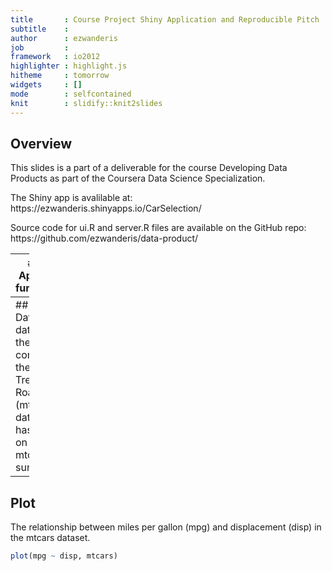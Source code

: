 ```yaml
---
title       : Course Project Shiny Application and Reproducible Pitch
subtitle    : 
author      : ezwanderis
job         : 
framework   : io2012
highlighter : highlight.js
hitheme     : tomorrow
widgets     : []
mode        : selfcontained 
knit        : slidify::knit2slides
---
```


## Overview

This slides is a part of a deliverable for the course Developing Data Products as part of the Coursera Data Science Specialization.

The Shiny app is avalilable at: 
https://ezwanderis.shinyapps.io/CarSelection/

Source code for ui.R and server.R files are available on the GitHub repo: https://github.com/ezwanderis/data-product/

---
## Web Application functionality

The sites is providing a tools for to select the best car for your trip.

We required you provide your trip detail like distance of your trip and the price od gasoline in your region, it's needed to calculate the Gasoline Expenditure for each car. Next with provide your budget on gasoline, so we can filtered and show the car with has Miles per Gallon(MPG) that below your budget.

Second, you can choose your desire cars characteristic in term of : Cylinders, Displacement, Horse Power and Transmission.

The result contains filters selected cars will show in a table on the main content with using the mtcars dataset from [R].

---
## MTCARS Dataset
The data used in the app comes from the Motor Trend Car Road Tests (mtcars) dataset. Let has a look on the mtcars's summary
```r
summary(mtcars)
```

---
## Plot
The relationship between miles per gallon (mpg) and displacement (disp) in the mtcars dataset.
```r
plot(mpg ~ disp, mtcars)

```



